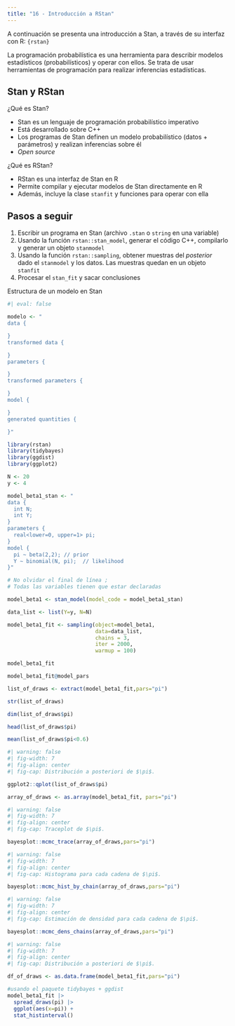 ```yaml
---
title: "16 - Introducción a RStan"
---
```


A continuación se presenta una introducción a Stan, a través de su interfaz con R: `{rstan}`

La programación probabilística es una herramienta para describir modelos estadísticos (probabilísticos) y operar con ellos. Se trata de usar herramientas de programación para realizar inferencias estadísticas.

## Stan y RStan

¿Qué es Stan?

  - Stan es un lenguaje de programación probabilístico imperativo
  - Está desarrollado sobre C++
  - Los programas de Stan definen un modelo probabilístico (datos + parámetros) y realizan inferencias sobre él
  - _Open source_

¿Qué es RStan?

  - RStan es una interfaz de Stan en R
  - Permite compilar y ejecutar modelos de Stan directamente en R
  - Además, incluye la clase `stanfit` y funciones para operar con ella

## Pasos a seguir

  1. Escribir un programa en Stan (archivo `.stan` o `string` en una variable)
  2. Usando la función `rstan::stan_model`, generar el código C$++$, compilarlo y generar un objeto `stanmodel`
  3. Usando la función `rstan::sampling`, obtener muestras del _posterior_ dado el `stanmodel` y los datos. Las muestras quedan en un objeto `stanfit`
  4. Procesar el `stan_fit` y sacar conclusiones

Estructura de un modelo en Stan

```r
#| eval: false

modelo <- "
data {

}
transformed data {

}
parameters {

}
transformed parameters {

}
model {

}
generated quantities {

}"
```


```r
library(rstan)
library(tidybayes)
library(ggdist)
library(ggplot2)
```


```r
N <- 20
y <- 4

model_beta1_stan <- "
data {
  int N;
  int Y;
}
parameters {
  real<lower=0, upper=1> pi;
}
model {
  pi ~ beta(2,2); // prior
  Y ~ binomial(N, pi);  // likelihood
}"

# No olvidar el final de línea ;
# Todas las variables tienen que estar declaradas
```

```r
model_beta1 <- stan_model(model_code = model_beta1_stan)

data_list <- list(Y=y, N=N)

model_beta1_fit <- sampling(object=model_beta1,
                            data=data_list,
                            chains = 3,
                            iter = 2000,
                            warmup = 100)

model_beta1_fit
```


```r
model_beta1_fit@model_pars
```


```r
list_of_draws <- extract(model_beta1_fit,pars="pi")

str(list_of_draws)

dim(list_of_draws$pi)

head(list_of_draws$pi)

mean(list_of_draws$pi<0.6)
```


```r
#| warning: false
#| fig-width: 7
#| fig-align: center
#| fig-cap: Distribución a posteriori de $\pi$.

ggplot2::qplot(list_of_draws$pi)
```


```r
array_of_draws <- as.array(model_beta1_fit, pars="pi")
```

```r
#| warning: false
#| fig-width: 7
#| fig-align: center
#| fig-cap: Traceplot de $\pi$.

bayesplot::mcmc_trace(array_of_draws,pars="pi")
```

```r
#| warning: false
#| fig-width: 7
#| fig-align: center
#| fig-cap: Histograma para cada cadena de $\pi$.

bayesplot::mcmc_hist_by_chain(array_of_draws,pars="pi")
```


```r
#| warning: false
#| fig-width: 7
#| fig-align: center
#| fig-cap: Estimación de densidad para cada cadena de $\pi$.

bayesplot::mcmc_dens_chains(array_of_draws,pars="pi")
```


```r
#| warning: false
#| fig-width: 7
#| fig-align: center
#| fig-cap: Distribución a posteriori de $\pi$.

df_of_draws <- as.data.frame(model_beta1_fit,pars="pi")

#usando el paquete tidybayes + ggdist
model_beta1_fit |>
  spread_draws(pi) |>
  ggplot(aes(x=pi)) +
  stat_histinterval()
```




